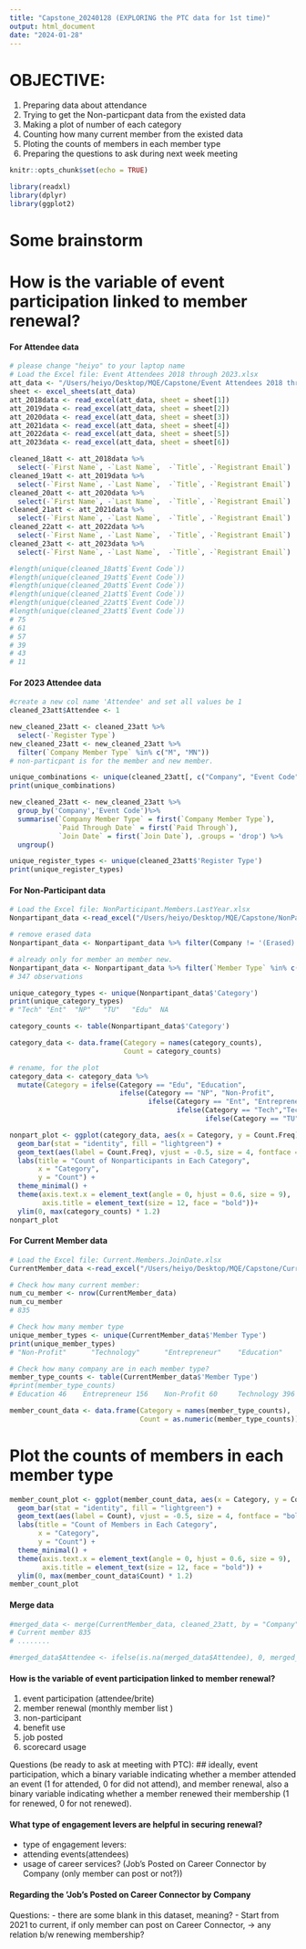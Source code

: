 ```yaml
---
title: "Capstone_20240128 (EXPLORING the PTC data for 1st time)"
output: html_document
date: "2024-01-28"
---
```


# OBJECTIVE: 
1. Preparing data about attendance
2. Trying to get the Non-particpant data from the existed data
3. Making a plot of number of each category
4. Counting how many current member from the existed data
5. Ploting the counts of members in each member type
6. Preparing the questions to ask during next week meeting

```r
knitr::opts_chunk$set(echo = TRUE)
```

```r
library(readxl)
library(dplyr)
library(ggplot2)
```

# Some brainstorm
# How is the variable of event participation linked to member renewal? #
#### For Attendee data ####
```r
# please change "heiyo" to your laptop name
# Load the Excel file: Event Attendees 2018 through 2023.xlsx
att_data <- "/Users/heiyo/Desktop/MQE/Capstone/Event Attendees 2018 through 2023.xlsx"
sheet <- excel_sheets(att_data)
att_2018data <- read_excel(att_data, sheet = sheet[1])
att_2019data <- read_excel(att_data, sheet = sheet[2])
att_2020data <- read_excel(att_data, sheet = sheet[3])
att_2021data <- read_excel(att_data, sheet = sheet[4])
att_2022data <- read_excel(att_data, sheet = sheet[5])
att_2023data <- read_excel(att_data, sheet = sheet[6])
```

```r
cleaned_18att <- att_2018data %>%
  select(-`First Name`, -`Last Name`,  -`Title`, -`Registrant Email`)
cleaned_19att <- att_2019data %>%
  select(-`First Name`, -`Last Name`,  -`Title`, -`Registrant Email`)
cleaned_20att <- att_2020data %>%
  select(-`First Name`, -`Last Name`,  -`Title`, -`Registrant Email`)
cleaned_21att <- att_2021data %>%
  select(-`First Name`, -`Last Name`,  -`Title`, -`Registrant Email`)
cleaned_22att <- att_2022data %>%
  select(-`First Name`, -`Last Name`,  -`Title`, -`Registrant Email`)
cleaned_23att <- att_2023data %>%
  select(-`First Name`, -`Last Name`,  -`Title`, -`Registrant Email`)
```

```r
#length(unique(cleaned_18att$`Event Code`))
#length(unique(cleaned_19att$`Event Code`))
#length(unique(cleaned_20att$`Event Code`))
#length(unique(cleaned_21att$`Event Code`))
#length(unique(cleaned_22att$`Event Code`))
#length(unique(cleaned_23att$`Event Code`))
# 75
# 61
# 57
# 39
# 43
# 11
```

#### For 2023 Attendee data ####
```r
#create a new col name 'Attendee' and set all values be 1
cleaned_23att$Attendee <- 1
```

```r
new_cleaned_23att <- cleaned_23att %>%
  select(-`Register Type`)
new_cleaned_23att <- new_cleaned_23att %>%
  filter(`Company Member Type` %in% c("M", "MN"))
# non-particpant is for the member and new member.
```

```r
unique_combinations <- unique(cleaned_23att[, c("Company", "Event Code")])
print(unique_combinations)
```

```r
new_cleaned_23att <- new_cleaned_23att %>%
  group_by('Company','Event Code')%>%
  summarise(`Company Member Type` = first(`Company Member Type`),
            `Paid Through Date` = first(`Paid Through`),
            `Join Date` = first(`Join Date`), .groups = 'drop') %>%
  ungroup()
```

```r
unique_register_types <- unique(cleaned_23att$'Register Type')
print(unique_register_types)
```

#### For Non-Participant data ####
```r
# Load the Excel file: NonParticipant.Members.LastYear.xlsx
Nonpartipant_data <-read_excel("/Users/heiyo/Desktop/MQE/Capstone/NonParticipant.Members.LastYear.xlsx") 
```

```r
# remove erased data
Nonpartipant_data <- Nonpartipant_data %>% filter(Company != '(Erased)')
```

```r
# already only for member an member new.
Nonpartipant_data <- Nonpartipant_data %>% filter(`Member Type` %in% c("M", "MN"))
# 347 observations
```

```r
unique_category_types <- unique(Nonpartipant_data$'Category')
print(unique_category_types)
# "Tech" "Ent"  "NP"   "TU"   "Edu"  NA
```

```r
category_counts <- table(Nonpartipant_data$'Category')
```

```r
category_data <- data.frame(Category = names(category_counts),
                            Count = category_counts)
```

```r
# rename, for the plot
category_data <- category_data %>%
  mutate(Category = ifelse(Category == "Edu", "Education",
                           ifelse(Category == "NP", "Non-Profit", 
                                  ifelse(Category == "Ent", "Entrepreneur",
                                         ifelse(Category == "Tech","Technology",
                                                ifelse(Category == "TU","Technology User", Category))))))
```

```r
nonpart_plot <- ggplot(category_data, aes(x = Category, y = Count.Freq)) +
  geom_bar(stat = "identity", fill = "lightgreen") +
  geom_text(aes(label = Count.Freq), vjust = -0.5, size = 4, fontface = "bold") +
  labs(title = "Count of Nonparticipants in Each Category",
       x = "Category",
       y = "Count") +
  theme_minimal() +
  theme(axis.text.x = element_text(angle = 0, hjust = 0.6, size = 9),
        axis.title = element_text(size = 12, face = "bold"))+
  ylim(0, max(category_counts) * 1.2)
nonpart_plot
```


#### For Current Member data ####
```r
# Load the Excel file: Current.Members.JoinDate.xlsx
CurrentMember_data <-read_excel("/Users/heiyo/Desktop/MQE/Capstone/Current.Members.JoinDate.xlsx") 
```

```r
# Check how many current member:
num_cu_member <- nrow(CurrentMember_data)
num_cu_member
# 835
```

```r
# Check how many member type
unique_member_types <- unique(CurrentMember_data$'Member Type')
print(unique_member_types)
# "Non-Profit"      "Technology"      "Entrepreneur"    "Education"       "Technology User"
```

```r
# Check how many company are in each member type?
member_type_counts <- table(CurrentMember_data$'Member Type')
#print(member_type_counts)
# Education 46    Entrepreneur 156    Non-Profit 60     Technology 396  Technology User 177
```

```r
member_count_data <- data.frame(Category = names(member_type_counts),
                                Count = as.numeric(member_type_counts))
```

# Plot the counts of members in each member type
```r
member_count_plot <- ggplot(member_count_data, aes(x = Category, y = Count)) +
  geom_bar(stat = "identity", fill = "lightgreen") +
  geom_text(aes(label = Count), vjust = -0.5, size = 4, fontface = "bold") +
  labs(title = "Count of Members in Each Category",
       x = "Category",
       y = "Count") +
  theme_minimal() +
  theme(axis.text.x = element_text(angle = 0, hjust = 0.6, size = 9),
        axis.title = element_text(size = 12, face = "bold")) +
  ylim(0, max(member_count_data$Count) * 1.2) 
member_count_plot
```

#### Merge data ####
```r
#merged_data <- merge(CurrentMember_data, cleaned_23att, by = "Company", all.x = TRUE)
# Current member 835
# ........
```

```r
#merged_data$Attendee <- ifelse(is.na(merged_data$Attendee), 0, merged_data$Attendee)
```


#### How is the variable of event participation linked to member renewal? 
1. event participation (attendee/brite) 
2. member renewal (monthly member list )
3. non-participant
4. benefit use
5. job posted
6. scorecard usage

Questions (be ready to ask at meeting with PTC):
## ideally, event participation, which a binary variable indicating whether a member attended an event (1 for attended, 0 for did not attend), and member renewal, also a binary variable indicating whether a member renewed their membership (1 for renewed, 0 for not renewed).

#### What type of engagement levers are helpful in securing renewal? 
- type of engagement levers:
- attending events(attendees) 
- usage of career services? (Job's Posted on Career Connector by Company (only member can post or not?))

#### Regarding the 'Job's Posted on Career Connector by Company
Questions:
- there are some blank in this dataset, meaning?
- Start from 2021 to current, if only member can post on Career Connector, -> any relation b/w renewing membership?









